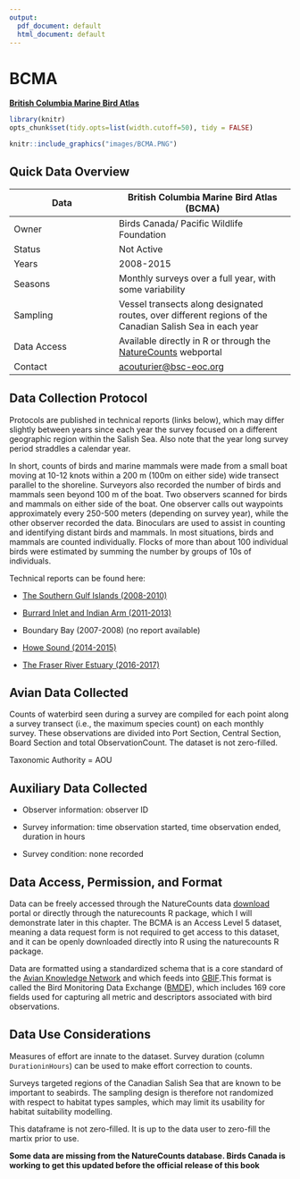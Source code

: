 ```yaml
---
output:
  pdf_document: default
  html_document: default
---
```


# BCMA {#BCMA3}

[**British Columbia Marine Bird Atlas**]((https://storymaps.arcgis.com/stories/643e7710d56a427487e4fbe04cb8064c))

```r

library(knitr)
opts_chunk$set(tidy.opts=list(width.cutoff=50), tidy = FALSE)

```

```r
knitr::include_graphics("images/BCMA.PNG")
```

## Quick Data Overview {#BCMA3.1}

| Data        | British Columbia Marine Bird Atlas (BCMA)                                                                           |
|---------------------------|---------------------------------------------|
| Owner       | Birds Canada/ Pacific Wildlife Foundation                                                                           |
| Status      | Not Active                                                                                                          |
| Years       | 2008-2015                                                                                                           |
| Seasons     | Monthly surveys over a full year, with some variability                                                             |
| Sampling    | Vessel transects along designated routes, over different regions of the Canadian Salish Sea in each year            |
| Data Access | Available directly in R or through the [NatureCounts](https://naturecounts.ca/nc/default/searchquery.jsp) webportal |
| Contact     | [acouturier\@bsc-eoc.org](mailto:acouturier@bsc-eoc.org){.email}                                                    |

## Data Collection Protocol {#BCMA3.2}

Protocols are published in technical reports (links below), which may differ slightly between years since each year the survey focused on a different geographic region within the Salish Sea. Also note that the year long survey period straddles a calendar year.

In short, counts of birds and marine mammals were made from a small boat moving at 10-12 knots within a 200 m (100m on either side) wide transect parallel to the shoreline. Surveyors also recorded the number of birds and mammals seen beyond 100 m of the boat. Two observers scanned for birds and mammals on either side of the boat. One observer calls out waypoints approximately every 250-500 meters (depending on survey year), while the other observer recorded the data. Binoculars are used to assist in counting and identifying distant birds and mammals. In most situations, birds and mammals are counted individually. Flocks of more than about 100 individual birds were estimated by summing the number by groups of 10s of individuals.

Technical reports can be found here:

-   [The Southern Gulf Islands (2008-2010)](https://pwlf.ca/wp-content/uploads/2019/04/Davidson2010SGI.pdf)

-   [Burrard Inlet and Indian Arm (2011-2013)](https://pwlf.ca/wp-content/uploads/2019/04/mbbi.pdf)

-   Boundary Bay (2007-2008) (no report available)

-   [Howe Sound (2014-2015)](https://secureservercdn.net/45.40.148.234/g5z.e05.myftpupload.com/wp-content/uploads/2021/10/Howe_Sound_Report_Final.pdf)

-   [The Fraser River Estuary (2016-2017)](https://pwlf.ca/wp-content/uploads/2019/04/ferf.pdf)

## Avian Data Collected {#BCMA3.3}

Counts of waterbird seen during a survey are compiled for each point along a survey transect (i.e., the maximum species count) on each monthly survey. These observations are divided into Port Section, Central Section, Board Section and total ObservationCount. The dataset is not zero-filled.

Taxonomic Authority = AOU

## Auxiliary Data Collected {#BCMA3.4}

-   Observer information: observer ID

-   Survey information: time observation started, time observation ended, duration in hours

-   Survey condition: none recorded

## Data Access, Permission, and Format {#BCMA3.5}

Data can be freely accessed through the NatureCounts data [download](https://naturecounts.ca/nc/default/searchquery.jsp) portal or directly through the naturecounts R package, which I will demonstrate later in this chapter. The BCMA is an Access Level 5 dataset, meaning a data request form is not required to get access to this dataset, and it can be openly downloaded directly into R using the naturecounts R package.

Data are formatted using a standardized schema that is a core standard of the [Avian Knowledge Network](https://avianknowledge.net/) and which feeds into [GBIF](https://www.gbif.org/).This format is called the Bird Monitoring Data Exchange ([BMDE](https://naturecounts.ca/nc/default/nc_bmde.jsp)), which includes 169 core fields used for capturing all metric and descriptors associated with bird observations.

## Data Use Considerations {#BCMA3.6}

Measures of effort are innate to the dataset. Survey duration (column `DurationinHours`) can be used to make effort correction to counts.

Surveys targeted regions of the Canadian Salish Sea that are known to be important to seabirds. The sampling design is therefore not randomized with respect to habitat types samples, which may limit its usability for habitat suitability modelling.

This dataframe is not zero-filled. It is up to the data user to zero-fill the martix prior to use.

**Some data are missing from the NatureCounts database. Birds Canada is working to get this updated before the official release of this book**
